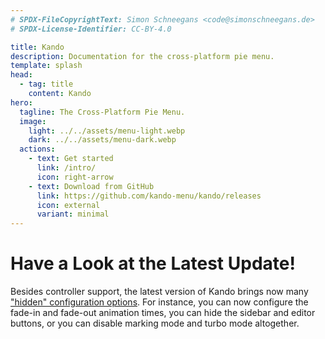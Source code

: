 ```yaml
---
# SPDX-FileCopyrightText: Simon Schneegans <code@simonschneegans.de>
# SPDX-License-Identifier: CC-BY-4.0

title: Kando
description: Documentation for the cross-platform pie menu.
template: splash
head:
  - tag: title
    content: Kando
hero:
  tagline: The Cross-Platform Pie Menu.
  image:
    light: ../../assets/menu-light.webp
    dark: ../../assets/menu-dark.webp
  actions:
    - text: Get started
      link: /intro/
      icon: right-arrow
    - text: Download from GitHub
      link: https://github.com/kando-menu/kando/releases
      icon: external
      variant: minimal
---
```



# Have a Look at the Latest Update!

Besides controller support, the latest version of Kando brings now many ["hidden" configuration options](config-files).
For instance, you can now configure the fade-in and fade-out animation times, you can hide the sidebar and editor buttons, or you can disable marking mode and turbo mode altogether.

<YouTube id="XVu_ea9gpCY" />